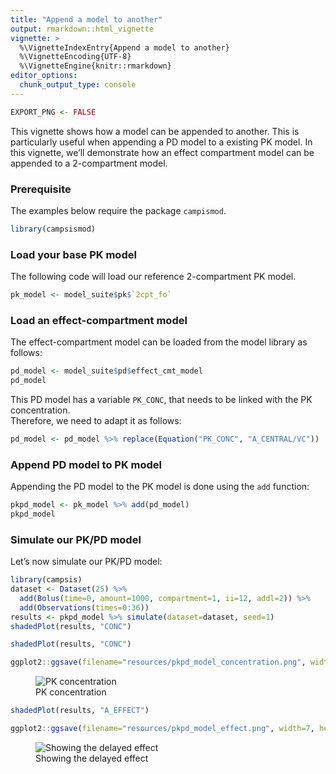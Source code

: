 ```yaml
---
title: "Append a model to another"
output: rmarkdown::html_vignette
vignette: >
  %\VignetteIndexEntry{Append a model to another}
  %\VignetteEncoding{UTF-8}
  %\VignetteEngine{knitr::rmarkdown}
editor_options: 
  chunk_output_type: console
---
```


```r
EXPORT_PNG <- FALSE
```

This vignette shows how a model can be appended to another. This is particularly useful when appending a PD model to a existing PK model. In this vignette, we'll demonstrate how an effect compartment model can be appended to a 2-compartment model.

### Prerequisite

The examples below require the package `campismod`.

```r
library(campsismod)
```

### Load your base PK model 

The following code will load our reference 2-compartment PK model.

```r
pk_model <- model_suite$pk$`2cpt_fo`
```

### Load an effect-compartment model

The effect-compartment model can be loaded from the model library as follows:

```r
pd_model <- model_suite$pd$effect_cmt_model
pd_model
```

This PD model has a variable `PK_CONC`, that needs to be linked with the PK concentration.  
Therefore, we need to adapt it as follows:

```r
pd_model <- pd_model %>% replace(Equation("PK_CONC", "A_CENTRAL/VC"))
```

### Append PD model to PK model

Appending the PD model to the PK model is done using the `add` function:

```r
pkpd_model <- pk_model %>% add(pd_model)
pkpd_model
```

### Simulate our PK/PD model

Let's now simulate our PK/PD model:

```r
library(campsis)
dataset <- Dataset(25) %>% 
  add(Bolus(time=0, amount=1000, compartment=1, ii=12, addl=2)) %>%
  add(Observations(times=0:36))
results <- pkpd_model %>% simulate(dataset=dataset, seed=1)
shadedPlot(results, "CONC")
```

```r
shadedPlot(results, "CONC")
```

```r
ggplot2::ggsave(filename="resources/pkpd_model_concentration.png", width=7, height=3, dpi=100)
```

![PK concentration](resources/pkpd_model_concentration.png)

```r
shadedPlot(results, "A_EFFECT")
```

```r
ggplot2::ggsave(filename="resources/pkpd_model_effect.png", width=7, height=3, dpi=100)
```

![Showing the delayed effect](resources/pkpd_model_effect.png)
